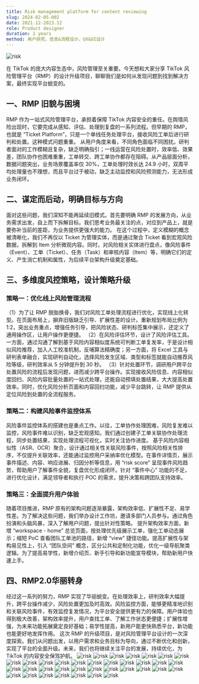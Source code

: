 ```yaml
---
title: Risk management platform for content reviewing
slug: 2024-02-05-002
date: 2021.12-2023.12
role: Product designer
duration: 2 years
method: 用户研究，信息&流程设计，UX&UI设计
---
```


<Image src="/risk/risk.001.png" alt="risk" className="mb-6 rounded-lg" />

在 TikTok 的庞大内容生态中，风险管理至关重要。今天想和大家分享 TikTok 风险管理平台（RMP）的设计升级项目，聊聊我们是如何从发现问题到找到解决方案，最终实现平台蜕变的。
<br />
## 一、RMP 旧貌与困境
RMP 作为一站式风险管理平台，承担着保障 TikTok 内容安全的重任。在舆情风险出现时，它要完成从感知、评估、处理到复盘的一系列流程。但早期的 RMP，也就是 “Ticket Platform”，只是一个单线任务处理平台，接收风险工单后进行研判和处置。这种模式问题重重。
从用户角度来看，不同角色面临不同困扰。研判者面对的工作模糊且复杂，缺乏明确指引；一线运营在风险处置时，效率低、效果差，团队协作也困难重重，工单转交、跨工单协作都存在阻碍。从产品层面分析，数据问题突出，业务场景覆盖率仅 30%，工单处理时效长达 24.9 小时，双周平均处理量也不理想，而且平台过于被动，缺乏主动监控和风险预测能力，无法形成业务闭环。
<br />
## 二、谋定而后动，明确目标与方向
面对这些问题，我们深知不能再延续旧模式。首先要明确 RMP 的发展方向，从业务需求出发，自上而下拆解目标。我们思考业务最关注的点，对应到产品上，就是要弥补当前的差距，为业务提供更强大的能力。
在这个过程中，定义模糊的概念被清晰化，我们不再仅以 Ticket 为管理实体，而是通过聚合 Ticket 看到宏观风险数据，拆解到 Item 分析微观内容。同时，对风险相关实体进行盘点，像风险事件（Event）、工单（Ticket）、任务（Task）和审核内容（Item）等，明确它们的定义、产生消亡机制和属性，为后续平台架构升级奠定基础。
<br />
## 三、多维度风控策略，设计策略升级
### 策略一：优化线上风险管理流程
（1）为了让 RMP 脱胎换骨，我们对风险工单处理流程进行优化，实现线上化转型。在页面布局上，摒弃旧版缺乏引导、扩展性差的设计。重新规划布局比例为 1:2，突出业务重点，增强任务引导，把风险状态、研判标签集中展示，还定义了通用操作区，让用户操作更便捷。
（2）在风险评估环节，设计了风险评估工具。一方面，通过沟通了解到基于风险内容相似度系统可判断工单复发率，于是设计相似风险推荐，加入人工校准机制，反哺算法精确度；另一方面，将 Excel 工具与研判表单融合，实现研判自动化，选择风险发生区域、类型和标签就能自动推荐风险等级，研判效率从 5 分钟提升到 30 秒。
（3）针对处置环节，调研用户跨平台处置风险的流程后发现问题，进而减少跨平台操作。实现接收风险信息、内容相似度回扫、风险内容批量处置的一站式处理，还能自动预填处置结果，大大提高处置效率。同时，优化风险分析页面和内容回扫功能，减少平台跳转，让 RMP 提供从定位风险到处置的全流程服务。
<br />
### 策略二：构建风险事件监控体系
风险事件监控体系的搭建也是重点工作。以往，工单协作处理困难，风险复发难以监控，风险事件难以识别，缺乏宏观感知。我们通过创建子工单关联协作处理流程，同步处置结果，实现处理流程可视化，实时关注协作进度。
基于风险内容相似性（ASR、OCR）聚合，设计通过相关性关联风险事件，按照风险相关性排序，不仅提升关联效率，还能通过监控用户采纳率优化模型。在事件详情页，展示事件描述、内容、响应进展、归因分析等信息，用 “risk score” 呈现事件风险趋势，帮助用户了解事件全貌，复盘优化形成闭环。针对 “事件中心” 功能的不足，进行优化设计，满足领导者和执行 POC 的需求，提升决策和跨团队支持效率。
<br />
### 策略三：全面提升用户体验
随着项目推进，RMP 原有的架构问题逐渐暴露，架构效率低、扩展性不足、易学性差。为了解决这些问题，我们举办设计工作坊，邀请多部门人员参与。通过角色扮演和头脑风暴，深入了解用户问题，提出针对性策略。
提升架构效率方面，新增 “workspace - home” 总览页面，按处理优先级展示工单，强化工单动态展示；缩短 PoC 查看团队工单池的路径，新增 “view” 捷径功能。提高扩展性与架构易见性上，引入 “团队空间” 概念，区分公共和定制化功能，优化一级导航聚类逻辑。为了提高易学性，新增介绍页、新手引导和新功能宣导模块，帮助新用户快速上手。
<br />
## 四、RMP2.0华丽转身
经过这一系列的努力，RMP 实现了华丽蜕变。在处理效率上，研判效率大幅提升，跨平台操作减少，风险处置更加及时高效。风险监控方面，能够更精准地识别和关联风险事件，有效监控复发情况，为平台安全提供更有力的保障。用户体验也得到极大改善，架构效率提升，用户查找工单、了解工作状态更便捷；扩展性增强，为未来功能拓展奠定良好基础；易学性提高，新用户能更快熟悉平台，新功能也能更好地发挥作用。
这次 RMP 的升级项目，是对风险管理平台设计的一次深度探索。我们从问题出发，以用户需求和业务目标为导向，通过不断优化和创新，实现了平台的全面升级。未来，我们也将继续关注平台的发展，持续优化，为 TikTok 的内容安全保驾护航。
<Image src="/risk/risk.002.png" alt="risk" className="my-6 rounded-lg" />
<Image src="/risk/risk.003.png" alt="risk" className="my-6 rounded-lg" />
<Image src="/risk/risk.004.png" alt="risk" className="my-6 rounded-lg" />
<Image src="/risk/risk.005.png" alt="risk" className="my-6 rounded-lg" />
<Image src="/risk/risk.006.png" alt="risk" className="my-6 rounded-lg" />
<Image src="/risk/risk.007.png" alt="risk" className="my-6 rounded-lg" />
<Image src="/risk/risk.008.png" alt="risk" className="my-6 rounded-lg" />
<Image src="/risk/risk.009.png" alt="risk" className="my-6 rounded-lg" />
<Image src="/risk/risk.010.png" alt="risk" className="my-6 rounded-lg" />
<Image src="/risk/risk.011.png" alt="risk" className="my-6 rounded-lg" />
<Image src="/risk/risk.012.png" alt="risk" className="my-6 rounded-lg" />
<Image src="/risk/risk.013.png" alt="risk" className="my-6 rounded-lg" />
<Image src="/risk/risk.014.png" alt="risk" className="my-6 rounded-lg" />
<Image src="/risk/risk.015.png" alt="risk" className="my-6 rounded-lg" />
<Image src="/risk/risk.016.png" alt="risk" className="my-6 rounded-lg" />
<Image src="/risk/risk.017.png" alt="risk" className="my-6 rounded-lg" />
<Image src="/risk/risk.018.png" alt="risk" className="my-6 rounded-lg" />
<Image src="/risk/risk.019.png" alt="risk" className="my-6 rounded-lg" />
<Image src="/risk/risk.020.png" alt="risk" className="my-6 rounded-lg" />
<Image src="/risk/risk.021.png" alt="risk" className="my-6 rounded-lg" />
<Image src="/risk/risk.022.png" alt="risk" className="my-6 rounded-lg" />
<Image src="/risk/risk.023.png" alt="risk" className="my-6 rounded-lg" />
<Image src="/risk/risk.024.png" alt="risk" className="my-6 rounded-lg" />
<Image src="/risk/risk.025.png" alt="risk" className="my-6 rounded-lg" />
<Image src="/risk/risk.026.png" alt="risk" className="my-6 rounded-lg" />
<Image src="/risk/risk.027.png" alt="risk" className="my-6 rounded-lg" />
<Image src="/risk/risk.028.png" alt="risk" className="my-6 rounded-lg" />
<Image src="/risk/risk.029.png" alt="risk" className="my-6 rounded-lg" />
<Image src="/risk/risk.030.png" alt="risk" className="my-6 rounded-lg" />
<Image src="/risk/risk.031.png" alt="risk" className="my-6 rounded-lg" />
<Image src="/risk/risk.032.png" alt="risk" className="my-6 rounded-lg" />
<Image src="/risk/risk.033.png" alt="risk" className="my-6 rounded-lg" />
<Image src="/risk/risk.034.png" alt="risk" className="my-6 rounded-lg" />
<Image src="/risk/risk.035.png" alt="risk" className="my-6 rounded-lg" />
<Image src="/risk/risk.036.png" alt="risk" className="my-6 rounded-lg" />
<Image src="/risk/risk.037.png" alt="risk" className="my-6 rounded-lg" />


